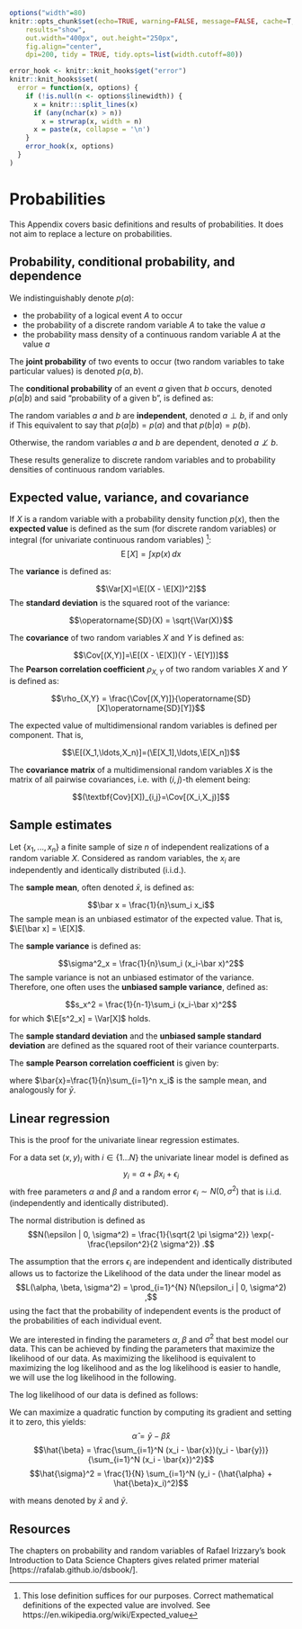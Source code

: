 ```r
options("width"=80)
knitr::opts_chunk$set(echo=TRUE, warning=FALSE, message=FALSE, cache=T, 
    results="show",
    out.width="400px", out.height="250px",
    fig.align="center",
    dpi=200, tidy = TRUE, tidy.opts=list(width.cutoff=80))

error_hook <- knitr::knit_hooks$get("error")
knitr::knit_hooks$set(
  error = function(x, options) {
    if (!is.null(n <- options$linewidth)) {
      x = knitr:::split_lines(x)
      if (any(nchar(x) > n))
        x = strwrap(x, width = n)
      x = paste(x, collapse = '\n')
    }
    error_hook(x, options)
  }
)
```



# Probabilities {#appendix-probabilities}

This Appendix covers basic definitions and results of probabilities. It does not aim to replace a lecture on probabilities.

## Probability, conditional probability, and dependence 

We indistinguishably denote $p(a)$:

* the probability of a logical event $A$ to occur
*  the probability of a discrete random variable $A$ to take the value $a$
*  the probability mass density of a continuous random variable $A$ at the value $a$

The **joint probability** of two events to occur (two random variables to take particular values) is denoted $p(a,b)$.

<!-- The probability of either event $a$ or $b$ occur, denoted $p(a \vee b)$, equals to: -->
<!-- \begin{align} -->
<!-- p(a \vee b) = p(a) + p(b) - p(a,b) -->
<!-- \end{align} -->

The **conditional probability** of an event $a$ given that $b$ occurs, denoted $p(a|b)$ and said "probability of a given b", is defined as:

\begin{align}
p(a|b):=\frac{p(a,b)}{p(b)}
\end{align}

The random variables $a$ and $b$ are **independent**, denoted $a \perp b$, if and only if 
\begin{align}
p(a,b) = p(a)p(b)
\end{align}
This equivalent to say that $p(a|b) = p(a)$ and that $p(b|a) = p(b)$.

Otherwise, the random variables $a$ and $b$ are dependent, denoted $a \not\perp b$.

<!-- It follows the Bayes theorem: -->
<!-- \begin{align} -->
<!-- p(b|a)=\frac{p(a|b)p(b)}{p(a)} -->
<!-- \end{align} -->

<!-- These results are easy to recollect from an ensemblist point of view. Consider the union and intersection sets in Figure \ref{fig:probs}. -->

<!-- ```{r, out.width = "200px", echo=FALSE, fig.cap="\\label{fig:probs}Probability basics - Ensemblist point of view"} -->
<!-- knitr::include_graphics("../assets/img/lec02-probs-fundamentals.png") -->
<!-- ``` -->

These results generalize to discrete random variables and to probability densities of continuous random variables.

<!-- ## Boole's inequality -->

<!-- Assume we are rolling a six-sided die exactly once. Let $X$ be the result. $X$ can take any value $1,2,...,6$. -->

<!-- Let $A$ be the event that we roll a number smaller than 5, so $X<5$. Let $B$ be the event that we roll a number bigger than 3, so $X>3$. -->

<!-- It is easy to see that: -->

<!-- $p(A) = p(X<5) = p(X \in \{1,2,3,4\}) = \frac{4}{6}$, -->

<!-- $p(B) = p(X>3) = p(X \in \{4,5,6\}) = \frac{3}{6}$ -->

<!-- Thus $p(A) + p(B) = \frac{7}{6}$ -->

<!-- Now we ask: what is the probability of $A \cup B$, i.e. what is the probability that $A$ happens or $B$ happens (or both ^[recall that *or* in math generally means "one or the other or both"])? It is easy to see that, whatever we roll, the result will always be either smaller than 5, or bigger than 3, or both. More formally: -->

<!-- $p(A \cup B) = p(X<5 \textrm{ or } X>3) = p(X \in \{1,2,3,4,5,6\}) = 1$ -->

<!-- We see that $p(A \cup B) \leq p(A) + p(B)$. This is because $A$ and $B$ can happen at the same time. Looking again at the formulas: -->

<!-- $p(A) + p(B) = p(X \in \{1,2,3,4\}) + p(X \in \{4,5,6\})$ -->

<!-- We see that we count the event that we roll a 4 twice. To get an expression for $p(A \cup B)$ using $p(A)$ and $p(B)$ we thus need to subtract away this double counting: -->

<!-- $p(A \cup B) = p(X \in \{1,2,3,4\}) + p(X \in \{4,5,6\}) - p(X = 4) = p(A) + p(B) - p(A \cap B)$ -->

<!-- Where $A \cap B$ refers to both $A$ and $B$ occurring, i.e. when we roll a 4.  -->

<!-- It follows also that, when two events are mutually exclusive (i.e. they cannot happen at the same time), then $p(A \cap B)=0$ and thus: -->

<!-- $p(A \cup B) = p(A) + p(B)$ -->

<!-- The observations we just made also generalize if we are considering many events. Specifically, if we have events $E_1, ..., E_m$, then: -->

<!-- $p\left\{ \bigcup_{i=1}^{m}\left(E_i \right) \right\} \leq\sum_{i=1}^{m}\left\{p\left(E_i\right)\right\}$ -->

<!-- This is called Boole's inequality. -->

## Expected value, variance, and covariance

If $X$ is a random variable with a probability density function $p(x)$, then the **expected value** is defined as the sum (for discrete random variables) or integral (for univariate continuous random variables) ^[This lose definition suffices for our purposes. Correct mathematical definitions of the expected value are involved. See https://en.wikipedia.org/wiki/Expected_value]:
$$\operatorname{E}[X] = \int x p(x)\, dx$$


The **variance** is defined as:

$$\Var[X]=\E[(X - \E[X])^2]$$
The **standard deviation** is the squared root of the variance:

$$\operatorname{SD}(X) = \sqrt{\Var(X)}$$


The **covariance** of two random variables $X$ and $Y$ is defined as: 

$$\Cov[(X,Y)]=\E[(X - \E[X])(Y - \E[Y])]$$
The **Pearson correlation coefficient** $\rho_{X,Y}$ of two random variables $X$ and $Y$ is defined as:

$$\rho_{X,Y} = \frac{\Cov[(X,Y)]}{\operatorname{SD}[X]\operatorname{SD}[Y]}$$

The expected value of multidimensional random variables is defined per component. That is,

$$\E[(X_1,\ldots,X_n)]=(\E[X_1],\ldots,\E[X_n])$$

The **covariance matrix** of a multidimensional random variables $X$ is the matrix of all pairwise covariances, i.e. with $(i,j)$-th element  being:

$$(\textbf{Cov}[X])_{i,j}=\Cov[(X_i,X_j)]$$ 


## Sample estimates {#probs-sample-estimates}
Let $\{x_1,...,x_n\}$ a finite sample of size $n$ of independent realizations of a random variable $X$. Considered as random variables, the $x_i$ are independently and identically distributed (i.i.d.).

The **sample mean**, often denoted $\bar x$, is defined as:

$$\bar x = \frac{1}{n}\sum_i x_i$$
The sample mean is an unbiased estimator of the expected value. That is, $\E[\bar x] = \E[X]$.

The **sample variance** is defined as:

$$\sigma^2_x = \frac{1}{n}\sum_i (x_i-\bar x)^2$$
The sample variance is not an unbiased estimator of the variance. Therefore, one often uses the **unbiased sample variance**, defined as:

$$s_x^2 = \frac{1}{n-1}\sum_i (x_i-\bar x)^2$$
for which $\E[s^2_x] = \Var[X]$ holds.

The **sample standard deviation** and the **unbiased sample standard deviation** are defined as the squared root of their variance counterparts.

The **sample Pearson correlation coefficient** is given by:

\begin{align}
r =\frac{\sum ^n _{i=1}(x_i - \bar{x})(y_i - \bar{y})}{\sqrt{\sum ^n _{i=1}(x_i - \bar{x})^2} \sqrt{\sum ^n _{i=1}(y_i - \bar{y})^2}}
(\#eq:pearson-r)
\end{align}

where $\bar{x}=\frac{1}{n}\sum_{i=1}^n x_i$ is the sample mean, and analogously for $\bar{y}$.


## Linear regression {#appendix-lin-reg}
This is the proof for the univariate linear regression estimates.

For a data set $(x, y)_i$ with $i \in \{1 \dots N\}$ the univariate linear model is defined as
$$y_i = \alpha + \beta x_i + \epsilon_i$$
with free parameters $\alpha$ and $\beta$ and a random error
$\epsilon_i \sim N(0, \sigma^2)$ that is i.i.d. (independently and identically distributed).

The normal distribution is defined as
$$N(\epsilon | 0, \sigma^2) = \frac{1}{\sqrt{2 \pi \sigma^2}} \exp(-\frac{\epsilon^2}{2 \sigma^2}) .$$

The assumption that the errors $\epsilon_i$ are independent and identically distributed allows us to factorize the Likelihood of the data under the linear model as
$$L(\alpha, \beta, \sigma^2) = \prod_{i=1}^{N} N(\epsilon_i | 0, \sigma^2) ,$$
using the fact that the probability of independent events is the product of the probabilities of each individual event.

We are interested in finding the parameters $\alpha$, $\beta$ and $\sigma^2$ that best model our data. This can be achieved by finding the parameters that maximize the likelihood of our data. As maximizing the likelihood is equivalent to maximizing the log likelihood and as the log likelihood is easier to handle, we will use the log likelihood in the following. 

The log likelihood of our data is defined as follows: 

\begin{align}
\log(L(\alpha, \beta, \sigma^2)) & = \log( \prod_{i=1}^{N} N(\epsilon_i | 0, \sigma^2) ) \\
& = \sum_{i=1}^{N} \log( N(y_i - (\alpha + \beta x_i) | 0, \sigma^2) ) \\
& =  - 0.5 N \log(2 \pi \sigma^2) + \sum_{i=1}^{N} - \frac{(y_i - (\alpha + \beta x_i))^2}{2 \sigma^2} .
\end{align}

<!-- - $$\log(L(\alpha, \beta, \sigma^2)) = \sum_{i=1}^{N} [- 0.5 \log(\pi \sigma^2) - \frac{(y_i - (\alpha + \beta x_i))^2}{2 \sigma^2}]$$ -->
<!-- $$\log(L(\alpha, \beta, \sigma^2)) = - 0.5 N \log(2 \pi \sigma^2) + \sum_{i=1}^{N} - \frac{(y_i - (\alpha + \beta x_i))^2}{2 \sigma^2} .$$ -->

We can maximize a quadratic function by computing its gradient and setting it to zero, this yields:
$$\hat{\alpha} = \bar{y} - \hat{\beta} \bar{x}$$
$$\hat{\beta} = \frac{\sum_{i=1}^N (x_i - \bar{x})(y_i - \bar{y})}{\sum_{i=1}^N (x_i - \bar{x})^2}$$
$$\hat{\sigma}^2 = \frac{1}{N} \sum_{i=1}^N (y_i - (\hat{\alpha} + \hat{\beta}x_i)^2)$$

with means denoted by $\bar{x}$ and $\bar{y}$.


## Resources

The chapters on probability and random variables of Rafael Irizzary's book Introduction to Data Science Chapters gives related primer material [https://rafalab.github.io/dsbook/]. 

